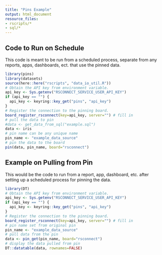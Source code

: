 ```yaml
---
title: "Pins Example"
output: html_document
resource_files:
- rscripts/*
- sql/*
---
```


## Code to Run on Schedule
This code is meant to be run from a scheduled process, 
separate from any reports, apps, dashboards, ect. that use the pinned data.
```r
library(pins)
library(datasets)
source(here::here("rscripts", "data_io_util.R"))
# Obtain the API key from environment variable.
api_key <- Sys.getenv("RSCONNECT_SERVICE_USER_API_KEY")
if (api_key == "") {
  api_key <- keyring::key_get("pins", "api_key") 
}
# Register the connection to the pinning board.
board_register_rsconnect(key=api_key, server="") # fill in
# pull the data to pin
#data <- get_data_from_sql("example.sql")
data <- iris
# pin name can be any unique name
pin_name <- "example_data_source"
# pin the data to the board
pin(data, pin_name, board="rsconnect")
```

## Example on Pulling from Pin
This would be the code to run from a report, app, dashboard, etc. after 
setting up a scheduled process for pinning the data.
```r
library(DT)
# Obtain the API key from environment variable.
api_key <- Sys.getenv("RSCONNECT_SERVICE_USER_API_KEY")
if (api_key == "") {
  api_key <- keyring::key_get("pins", "api_key") 
}
# Register the connection to the pinning board.
board_register_rsconnect(key=api_key, server="") # fill in
# pin name set from original pin
pin_name <- "example_data_source"
# pull data from the pin
data <- pin_get(pin_name, board="rsconnect")
# display the data pulled from pin
DT::datatable(data, rownames=FALSE)
```

